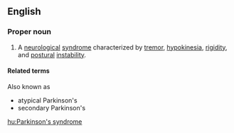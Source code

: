 ==English==

===Proper noun===
{{en-proper-noun}}
{{wikipedia|Parkinsonism}}

# {{neurology}} A [[neurological]] [[syndrome]] characterized by [[tremor]], [[hypokinesia]], [[rigidity]], and [[postural]] [[instability]].

====Related terms====
Also known as
* atypical Parkinson's
* secondary Parkinson's

[[hu:Parkinson's syndrome]]